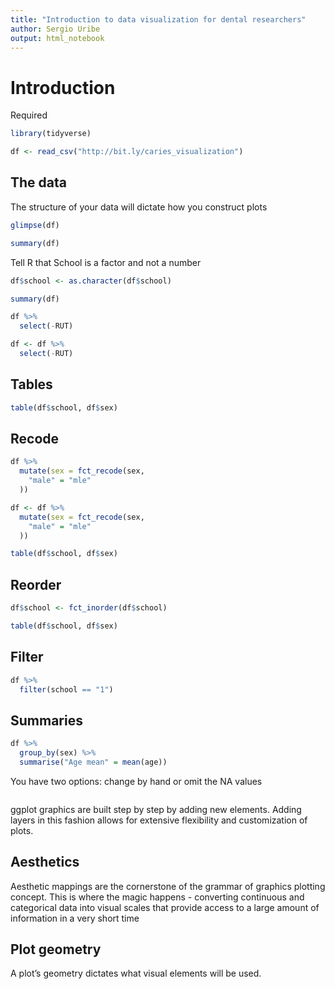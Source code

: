 ```yaml
---
title: "Introduction to data visualization for dental researchers"
author: Sergio Uribe
output: html_notebook
---
```


# Introduction

Required
```r
library(tidyverse)
```

```r
df <- read_csv("http://bit.ly/caries_visualization")
```


## The data
The structure of your data will dictate how you construct plots 

```r
glimpse(df)
```

```r
summary(df)
```

Tell R that School is a factor and not a number
```r
df$school <- as.character(df$school)
```

```r
summary(df)
```
```r
df %>% 
  select(-RUT)
```
```r
df <- df %>% 
  select(-RUT)
```

## Tables


```r
table(df$school, df$sex)
```

## Recode
```r
df %>% 
  mutate(sex = fct_recode(sex,
    "male" = "mle"
  ))
```
```r
df <- df %>% 
  mutate(sex = fct_recode(sex,
    "male" = "mle"
  ))
```
```r
table(df$school, df$sex)
```

## Reorder

```r
df$school <- fct_inorder(df$school)
```

```r
table(df$school, df$sex)
```
## Filter

```r
df %>% 
  filter(school == "1")
```


## Summaries

```r
df %>% 
  group_by(sex) %>% 
  summarise("Age mean" = mean(age))
```

You have two options: change by hand or omit the NA values

```r

```


ggplot graphics are built step by step by adding new elements. Adding layers in this fashion allows for extensive flexibility and customization of plots.


## Aesthetics

Aesthetic mappings are the cornerstone of the grammar of graphics plotting concept. This is where the magic happens - converting continuous and categorical data into visual scales that provide access to a large amount of information in a very short time


## Plot geometry
A plot’s geometry dictates what visual elements will be used. 